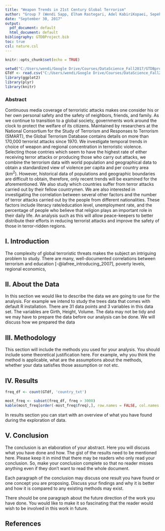 ```yaml
---
title: "Weapon Trends in 21st Century Global Terrorism"
author: "Group 7 (Wendi Sapp, Elham Rastegari, Adel KabiriKopaei, Sepehr Pashoutani)"
date: "September 30, 2017"
output:
  pdf_document: default
  html_document: default
bibliography: GTDBProject.bib
toc: true
csl: nature.csl
---
```


```r
knitr::opts_chunk$set(echo = TRUE)

setwd("C:/Users/wendi/Google Drive/Courses/DataScience_Fall2017/GTDBproject/GTDBproject")
GTdf <- read.csv("C:/Users/wendi/Google Drive/Courses/DataScience_Fall2017/GTDBproject/globalterrorismdb_0617dist_2000.csv")
library(ggplot2)
library(plyr)
library(knitr)

```
### Abstract

Continuous media coverage of terroristic attacks makes one consider his or her own personal safety and the safety of neighbors, friends, and family. As we continue to transition to a global society, governments work around the clock to protect the welfare of its citizens. Maintained by researchers at the National Consortium for the Study of Terrorism and Responses to Terrorism (SMART), the Global Terrorism Database contains details on more than 170,000 terrorist attacks since 1970. We investigate temporal trends in choice of weapon and regional concentration in terroristic violence. Selecting those contries which seem to have the highest rate of either receiving terror attacks or producing those who carry out attacks, we combine the terrorism data with world population and geographical data to obtain a standardized view of violence per capita and per country area $(km^2)$. However, historical data of populations and geographic boundaries are difficult to obtain, therefore, only recent trends will be examined for the aforementioned. We also study which countries suffer from terror attacks carried out by their fellow countrymen. We are also interested in investigating the correlation between several other factors and the number of terror attacks carried out by the people from different nationalities. These factors include literacy rate/education level, unemployment rate, and the percentage of people who believe that religion plays an important role in their daily life. An analysis such as this will allow peace-keepers to better distribute their efforts in reducing terrorist attacks and improve the safety of those in terror-ridden regions.

## I. Introduction

The complexity of global terroristic threats makes the subject an intriguing problem to study. There are many, well-documented correlations between terrorism and education [-@lafree_introducing_2007], poverty levels, regional economics,


## II. About the Data

In this section we would like to describe the data we are going to use for the analysis. For example we intend to study the trees data that comes with default R installation. There are 31 data points and 3 variables in this data set. The variables are Girth, Height, Volume. The data may not be tidy and we may have to prepare the data before our analysis can be done. We will discuss how we prepared the data


## III. Methodology

This section will include the methods you used for your analysis. You should include some
theoretical justification here. For example, why you think the method is applicable, what are the assumptions about the methods, whether your data satisfies those assumption or not etc.

## IV. Results

```r
freq_df <- count(GTdf, 'country_txt')

most_freq <- subset(freq_df, freq > 3000)
kable(most_freq[order(-most_freq$freq),], row.names = FALSE, col.names = c("Country", "# of Terror Attacks"))

```


In results section you can start with an overview of what you have found during the exploration of data.

## V. Conclusion

The conclusion is an elaboration of your abstract. Here you will discuss what you have done and how. The gist of the results need to be mentioned here. Please keep it in mind that there may be readers who only read your conclusion. So, make your conclusion complete so that no reader misses anything even if they don't want to read the whole document.

Each paragraph of the conclusion may discuss one result you have found or one concept you are proposing. Discuss your findings and why it is better and how it is compared to any existing methods may exist.

There should be one paragraph about the future direction of the work you have done.  You would like to make it so fascinating that the reader would wish to be involved in this work in future.

## References












